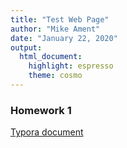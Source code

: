 ```yaml
---
title: "Test Web Page"
author: "Mike Ament"
date: "January 22, 2020"
output: 
  html_document: 
    highlight: espresso
    theme: cosmo
---
```


### Homework 1
[Typora document](HW1.html)

